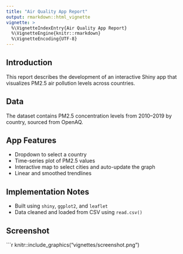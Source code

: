 ```yaml
---
title: "Air Quality App Report"
output: rmarkdown::html_vignette
vignette: >
  %\VignetteIndexEntry{Air Quality App Report}
  %\VignetteEngine{knitr::rmarkdown}
  %\VignetteEncoding{UTF-8}
---
```


## Introduction

This report describes the development of an interactive Shiny app that visualizes PM2.5 air pollution levels across countries.

## Data

The dataset contains PM2.5 concentration levels from 2010–2019 by country, sourced from OpenAQ.

## App Features

- Dropdown to select a country
- Time-series plot of PM2.5 values
- Interactive map to select cities and auto-update the graph
- Linear and smoothed trendlines

## Implementation Notes

- Built using `shiny`, `ggplot2`, and `leaflet`
- Data cleaned and loaded from CSV using `read.csv()`

## Screenshot

```r
knitr::include_graphics("vignettes/screenshot.png")

